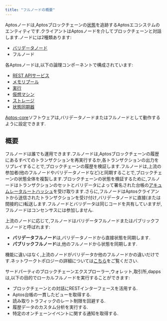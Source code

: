 ```yaml
---
title: "フルノードの概要"
---
```


Aptosノードは,Aptosブロックチェーンの[状態](/ja/network/glossary.mdx#state)を追跡するAptosエコシステムのエンティティです.クライアントはAptosノードを介してブロックチェーンと対話します.ノードには2種類あります:

- [バリデータノード](/ja/network/blockchain/validator-nodes)
- フルノード

各Aptosノードは,以下の論理コンポーネントで構成されています:

- [REST APIサービス](/ja/network/glossary.mdx#rest-api-service)
- [メモリプール](/ja/network/blockchain/validator-nodes.mdx#mempool)
- [実行](/ja/network/blockchain/validator-nodes.mdx#execution)
- [仮想マシン](/ja/network/blockchain/validator-nodes.mdx#virtual-machine)
- [ストレージ](/ja/network/blockchain/validator-nodes.mdx#storage)
- [状態同期器](/ja/network/blockchain/validator-nodes.mdx#state-synchronizer)

[Aptos-core](/ja/network/glossary.mdx#aptos-core)ソフトウェアは,バリデータノードまたはフルノードとして動作するように設定できます.

## 概要

フルノードは誰でも運用できます.フルノードは,Aptosブロックチェーンの履歴にあるすべてのトランザクションを再実行するか,各トランザクションの出力をリプレイすることで,ブロックチェーンの履歴を検証します.フルノードは,上流の参加者(他のフルノードやバリデータノードなど)と同期することで,ブロックチェーンの状態全体を複製します.ブロックチェーンの状態を検証するために,フルノードはトランザクションのセットとバリデータによって署名された台帳の[アキュムレータルートハッシュ](/ja/network/glossary.mdx#accumulator-root-hash)を受け取ります.さらに,フルノードはAptosクライアントから送信されたトランザクションを受け付け,バリデータノードに直接(または間接的に)転送します.フルノードとバリデータは同じコードを共有していますが,フルノードはコンセンサスには参加しません.

上流のノードに応じて,フルノードはバリデータフルノードまたはパブリックフルノードと呼ばれます:

- **バリデータフルノード**は,バリデータノードから直接状態を同期します.
- **パブリックフルノード**は,他のフルノードから状態を同期します.

機能に違いはなく,上流のノードがバリデータか他のフルノードかの違いだけです.ネットワークトポロジーの詳細については[こちら](/ja/network/blockchain/node-networks-sync)をご覧ください.

サードパーティのブロックチェーンエクスプローラー,ウォレット,取引所,dappsは,以下の目的でローカルフルノードを実行することができます:

- ブロックチェーンとの対話にRESTインターフェースを活用する.
- Aptos台帳の一貫したビューを取得する.
- 読み取りトラフィックのレート制限を回避する.
- 履歴データのカスタム分析を実行する.
- 特定のオンチェーンイベントに関する通知を取得する.
